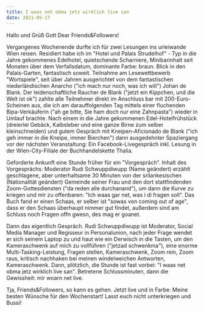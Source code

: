 ```yaml
---
title: I waas net obma jetz wirklich live san
date: 2021-05-17
---
```

Hallo und Grüß Gott Dear Friends&Followers!

Vergangenes Wochenende durfte ich für zwei Lesungen ins urleiwande Wien reisen. Residiert habe ich im "Hotel und Palais Strudelhof" - Typ in die Jahre gekommenes Edelhotel, quietschende Scharniere, Minibarinhalt seit Monaten über dem Verfallsdatum, dominante Farbe: braun. Blick in den Palais-Garten, fantastisch soweit. Teilnahme am Lesewettbewerb "Wortspiele", seit über Jahren ausgerichtet von dem fantastischen niederländischen Anarcho ("ich mach nur noch, was ich will") Johan de Blank. Der leidenschaftliche Raucher de Blank ("jetzt ein Kippchen, und die Welt ist ok") zahlte alle Teilnehmer direkt im Anschluss bar mit 200-Euro-Scheinen aus, die ich am darauffolgenden Tag mittels einer fluchenden Bipa-Verkäuferin ("ah ge bitte, Sie ham doch nur eine Zahnpasta") wieder in Umlauf brachte. Nach einem in die Jahre gekommenen Edel-Hotelfrühstück (dreierlei Gebäck, Kalbsleber und eine ganze Birne zum selber kleinschneiden) und gutem Gespräch mit Kneipen-Aficionado de Blank ("ich geh immer in die Kneipe, immer Bierchen") dann ausgedehnter Spaziergang vor der nächsten Veranstaltung: Ein Facebook-Livegespräch inkl. Lesung in der Wien-City-Filiale der Buchhandelskette Thalia.

Geforderte Ankunft eine Stunde früher für ein "Vorgespräch". Inhalt des Vorgesprächs: Moderator Rudi Schwuppdiwupp (Name geändert) erzählt geschlagene, aber unterhaltsame 30 Minuten von der srilankesischen (Nationalität geändert) Gemeinde seiner Frau und den dort stattfindenden Zoom-Gottesdiensten ("da reden alle durchanand"), um dann die Kurve zu kriegen und mir zu offenbaren: "Ich waas gar net, was i di fragen soll". Das Buch fand er einen Schaas, er selber ist "sowas von coming out of age", dass er den Schaas überhaupt nimmer gut findet, außerdem sind am Schluss noch Fragen offn gwesn, des mag er goanet. 

Dann das eigentlich Gespräch. Rudi Schwuppdiwupp ist Moderator, Social Media Manager und Regisseur in Personalunion, nach jeder Frage wendet er sich seinem Laptop zu und haut wie ein Derwisch in die Tasten, um den Kameraschwenk auf mich zu vollführen ("jetzad schwenkma"), eine enorme Multi-Tasking-Leistung, Fragen stellen, Kameraschwenk, Zoom rein, Zoom raus, kritisch nachhaken bei meinen windelweichen Antworten, Kameraschwenk. Dann, plötzlich, die Stunde ist fast vorbei: "I waas net obma jetz wirklich live san". Betretene Schlussminuten, dann die Gewissheit: mir woarn net live.

Tja, Friends&Followers, so kann es gehen. Jetzt live und in Farbe: Meine besten Wünsche für den Wochenstart! Lasst euch nicht unterkriegen und Bussi!